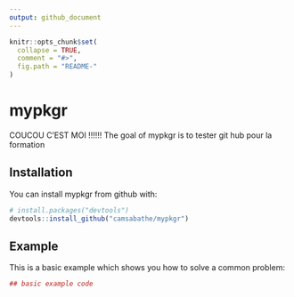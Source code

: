 ```yaml
---
output: github_document
---
```


<!-- README.md is generated from README.Rmd. Please edit that file -->

```r
knitr::opts_chunk$set(
  collapse = TRUE,
  comment = "#>",
  fig.path = "README-"
)
```

# mypkgr

COUCOU C'EST MOI !!!!!! The goal of mypkgr is to tester git hub pour la formation

## Installation

You can install mypkgr from github with:

```r
# install.packages("devtools")
devtools::install_github("camsabathe/mypkgr")
```

## Example

This is a basic example which shows you how to solve a common problem:

```r
## basic example code
```
